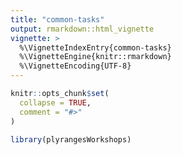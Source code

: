 ```yaml
---
title: "common-tasks"
output: rmarkdown::html_vignette
vignette: >
  %\VignetteIndexEntry{common-tasks}
  %\VignetteEngine{knitr::rmarkdown}
  %\VignetteEncoding{UTF-8}
---
```


```r
knitr::opts_chunk$set(
  collapse = TRUE,
  comment = "#>"
)
```

```r
library(plyrangesWorkshops)
```
